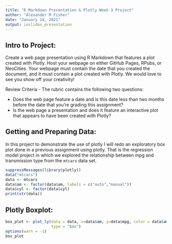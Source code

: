 ```yaml
---
title: "R Markdown Presentation & Plotly Week 3 Project"
author: "Alexander M Fisher"
date: "January 14, 2021"
output: ioslides_presentation
---
```



## Intro to Project:

Create a web page presentation using R Markdown that features a plot created with Plotly. Host your webpage on either GitHub Pages, RPubs, or NeoCities. Your webpage must contain the date that you created the document, and it must contain a plot created with Plotly. We would love to see you show off your creativity! 

Review Criteria - The rubric contains the following two questions:

- Does the web page feature a date and is this date less than two months before the date that you're grading this assignment?
- Is the web page a presentation and does it feature an interactive plot that appears to have been created with Plotly?


## Getting and Preparing Data:

In this project to demonstrate the use of plotly I will redo an exploratory box plot done 
in a previous assignment using plotly. That is the regression model project in which we explored the relationship between mpg 
and transmission type from the `mtcars` data set. 

```r
suppressMessages(library(plotly))
data("mtcars")
data <- mtcars
data$am <- factor(data$am, labels = c("auto","manual"))
data$cyl <- factor(data$cyl)
print(str(data))
```

## Plotly Boxplot:

```r
box_plot <- plot_ly(data = data, x=data$am, y=data$mpg, color = data$am, 
                    type = "box")
options(warn = -1)
box_plot
```

